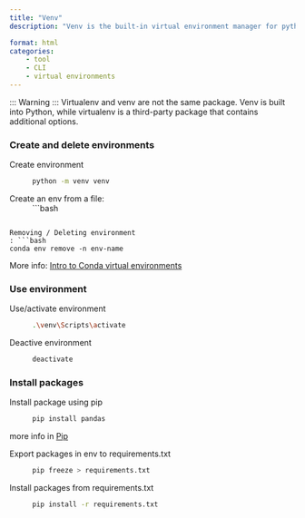 ```yaml
---
title: "Venv"
description: "Venv is the built-in virtual environment manager for python."

format: html
categories:
    - tool
    - CLI
    - virtual environments
---
```

 
::: Warning :::
Virtualenv and venv are not the same package. Venv is built into Python, while virtualenv is a third-party package that contains additional options. 


### Create and delete environments

Create environment
: ```bash
python -m venv venv
```

Create an env from a file:
: ```bash

```

Removing / Deleting environment
: ```bash
conda env remove -n env-name
```

More info:
[Intro to Conda virtual environments](https://towardsdatascience.com/introduction-to-conda-virtual-environments-eaea4ac84e28)


### Use environment

Use/activate environment
: ```bash
.\venv\Scripts\activate
```

Deactive environment
: ```bash
deactivate
```

### Install packages

Install package using pip
: ```bash
pip install pandas 
```

more info in [Pip](chatsheets/Languages/Python/pip.qmd)

Export packages in env to requirements.txt
: ```bash
pip freeze > requirements.txt
```

Install packages from requirements.txt
: ```bash
pip install -r requirements.txt
``` 